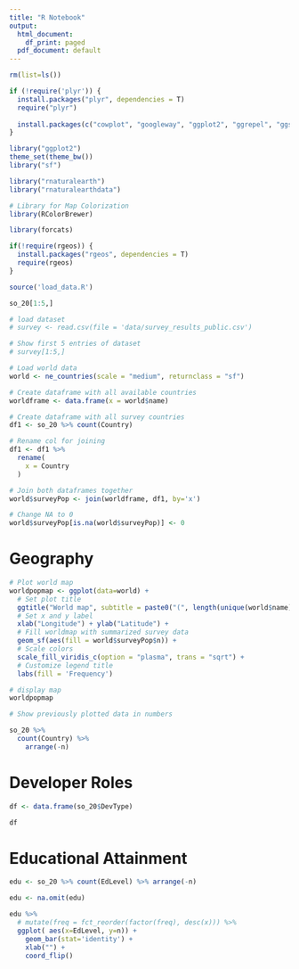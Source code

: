 ```yaml
---
title: "R Notebook"
output:
  html_document:
    df_print: paged
  pdf_document: default
---
```


```r

rm(list=ls())

if (!require('plyr')) {
  install.packages("plyr", dependencies = T)
  require("plyr")
  
  install.packages(c("cowplot", "googleway", "ggplot2", "ggrepel", "ggspatial", "libwgeom", "sf", "rnaturalearth", "rnaturalearthdata"))
}

library("ggplot2")
theme_set(theme_bw())
library("sf")

library("rnaturalearth")
library("rnaturalearthdata")

# Library for Map Colorization
library(RColorBrewer)

library(forcats)

if(!require(rgeos)) {
  install.packages("rgeos", dependencies = T)
  require(rgeos)
}

```

```r

source('load_data.R')

so_20[1:5,]

# load dataset
# survey <- read.csv(file = 'data/survey_results_public.csv')

# Show first 5 entries of dataset
# survey[1:5,]

```

```r
# Load world data
world <- ne_countries(scale = "medium", returnclass = "sf")

# Create dataframe with all available countries
worldframe <- data.frame(x = world$name)

# Create dataframe with all survey countries
df1 <- so_20 %>% count(Country)

# Rename col for joining
df1 <- df1 %>%
  rename(
    x = Country
  )

# Join both dataframes together
world$surveyPop <- join(worldframe, df1, by='x')

# Change NA to 0
world$surveyPop[is.na(world$surveyPop)] <- 0
```

# Geography

```r
# Plot world map
worldpopmap <- ggplot(data=world) +
  # Set plot title
  ggtitle("World map", subtitle = paste0("(", length(unique(world$name)), " countries)")) +
  # Set x and y label
  xlab("Longitude") + ylab("Latitude") +
  # Fill worldmap with summarized survey data
  geom_sf(aes(fill = world$surveyPop$n)) +
  # Scale colors
  scale_fill_viridis_c(option = "plasma", trans = "sqrt") +
  # Customize legend title
  labs(fill = 'Frequency')

# display map
worldpopmap

```

```r
# Show previously plotted data in numbers

so_20 %>% 
  count(Country) %>%
    arrange(-n)

```

# Developer Roles

```r

df <- data.frame(so_20$DevType)

df

```



# Educational Attainment
```r

edu <- so_20 %>% count(EdLevel) %>% arrange(-n)

edu <- na.omit(edu)

edu %>%
  # mutate(freq = fct_reorder(factor(freq), desc(x))) %>%
  ggplot( aes(x=EdLevel, y=n)) + 
    geom_bar(stat='identity') +
    xlab("") +
    coord_flip()

```



```r



```








